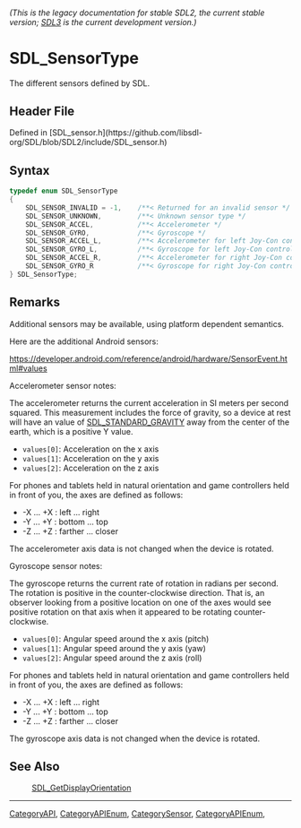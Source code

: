 ====== (This is the legacy documentation for stable SDL2, the current stable version; [https://wiki.libsdl.org/SDL3/ SDL3] is the current development version.) ======
= SDL_SensorType =

The different sensors defined by SDL.

== Header File ==

Defined in [SDL_sensor.h](https://github.com/libsdl-org/SDL/blob/SDL2/include/SDL_sensor.h)

== Syntax ==

<syntaxhighlight lang='c'>
typedef enum SDL_SensorType
{
    SDL_SENSOR_INVALID = -1,    /**< Returned for an invalid sensor */
    SDL_SENSOR_UNKNOWN,         /**< Unknown sensor type */
    SDL_SENSOR_ACCEL,           /**< Accelerometer */
    SDL_SENSOR_GYRO,            /**< Gyroscope */
    SDL_SENSOR_ACCEL_L,         /**< Accelerometer for left Joy-Con controller and Wii nunchuk */
    SDL_SENSOR_GYRO_L,          /**< Gyroscope for left Joy-Con controller */
    SDL_SENSOR_ACCEL_R,         /**< Accelerometer for right Joy-Con controller */
    SDL_SENSOR_GYRO_R           /**< Gyroscope for right Joy-Con controller */
} SDL_SensorType;</syntaxhighlight>

== Remarks ==

Additional sensors may be available, using platform dependent semantics.

Here are the additional Android sensors:

https://developer.android.com/reference/android/hardware/SensorEvent.html#values

Accelerometer sensor notes:

The accelerometer returns the current acceleration in SI meters per second
squared. This measurement includes the force of gravity, so a device at
rest will have an value of [[SDL_STANDARD_GRAVITY]] away from the center of
the earth, which is a positive Y value.

* <code>values[0]</code>: Acceleration on the x axis
* <code>values[1]</code>: Acceleration on the y axis
* <code>values[2]</code>: Acceleration on the z axis

For phones and tablets held in natural orientation and game controllers
held in front of you, the axes are defined as follows:

* -X ... +X : left ... right
* -Y ... +Y : bottom ... top
* -Z ... +Z : farther ... closer

The accelerometer axis data is not changed when the device is rotated.

Gyroscope sensor notes:

The gyroscope returns the current rate of rotation in radians per second.
The rotation is positive in the counter-clockwise direction. That is, an
observer looking from a positive location on one of the axes would see
positive rotation on that axis when it appeared to be rotating
counter-clockwise.

* <code>values[0]</code>: Angular speed around the x axis (pitch)
* <code>values[1]</code>: Angular speed around the y axis (yaw)
* <code>values[2]</code>: Angular speed around the z axis (roll)

For phones and tablets held in natural orientation and game controllers
held in front of you, the axes are defined as follows:

* -X ... +X : left ... right
* -Y ... +Y : bottom ... top
* -Z ... +Z : farther ... closer

The gyroscope axis data is not changed when the device is rotated.

== See Also ==

:[[SDL_GetDisplayOrientation]]

----
[[CategoryAPI]], [[CategoryAPIEnum]], [[CategorySensor]], [[CategoryAPIEnum]], 

